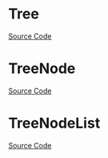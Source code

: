 
<Meta of={TreeStories} />

# Tree

<Description of={Tree} />

[Source Code](https://github.com/Mezzanine-UI/mezzanine/blob/main/packages/react/src/Tree/Tree.tsx)

<ArgTypes of={Tree} />

# TreeNode

<Description of={TreeNode} />

[Source Code](https://github.com/Mezzanine-UI/mezzanine/blob/main/packages/react/src/Tree/TreeNode.tsx)

<ArgTypes of={TreeNode} />

# TreeNodeList

<Description of={TreeNodeList} />

[Source Code](https://github.com/Mezzanine-UI/mezzanine/blob/main/packages/react/src/Tree/TreeNodeList.tsx)

<ArgTypes of={TreeNodeList} />
